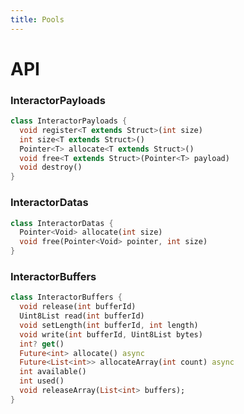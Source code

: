 ```yaml
---
title: Pools
---
```


# API

### InteractorPayloads 

```dart title="Declaration"
class InteractorPayloads {
  void register<T extends Struct>(int size)
  int size<T extends Struct>()
  Pointer<T> allocate<T extends Struct>()
  void free<T extends Struct>(Pointer<T> payload)
  void destroy()
}
```

### InteractorDatas 

```dart title="Declaration"
class InteractorDatas {
  Pointer<Void> allocate(int size)
  void free(Pointer<Void> pointer, int size)
}
```

### InteractorBuffers 

```dart title="Declaration"
class InteractorBuffers {
  void release(int bufferId)
  Uint8List read(int bufferId) 
  void setLength(int bufferId, int length)
  void write(int bufferId, Uint8List bytes)
  int? get()
  Future<int> allocate() async
  Future<List<int>> allocateArray(int count) async
  int available()
  int used()
  void releaseArray(List<int> buffers);
}
```